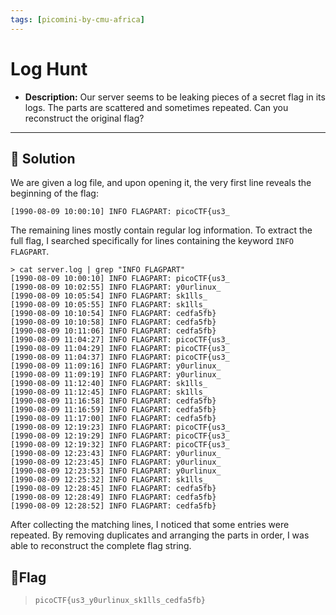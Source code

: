 ---
tags: [picomini-by-cmu-africa]
---
# Log Hunt

- **Description:** Our server seems to be leaking pieces of a secret flag in its logs. The parts are scattered and sometimes repeated. Can you reconstruct the original flag?

---

## 🔎 Solution
We are given a log file, and upon opening it, the very first line reveals the beginning of the flag:
```
[1990-08-09 10:00:10] INFO FLAGPART: picoCTF{us3_
```

The remaining lines mostly contain regular log information. 
To extract the full flag, I searched specifically for lines containing the keyword `INFO FLAGPART`.
```
> cat server.log | grep "INFO FLAGPART"
[1990-08-09 10:00:10] INFO FLAGPART: picoCTF{us3_
[1990-08-09 10:02:55] INFO FLAGPART: y0urlinux_
[1990-08-09 10:05:54] INFO FLAGPART: sk1lls_
[1990-08-09 10:05:55] INFO FLAGPART: sk1lls_
[1990-08-09 10:10:54] INFO FLAGPART: cedfa5fb}
[1990-08-09 10:10:58] INFO FLAGPART: cedfa5fb}
[1990-08-09 10:11:06] INFO FLAGPART: cedfa5fb}
[1990-08-09 11:04:27] INFO FLAGPART: picoCTF{us3_
[1990-08-09 11:04:29] INFO FLAGPART: picoCTF{us3_
[1990-08-09 11:04:37] INFO FLAGPART: picoCTF{us3_
[1990-08-09 11:09:16] INFO FLAGPART: y0urlinux_
[1990-08-09 11:09:19] INFO FLAGPART: y0urlinux_
[1990-08-09 11:12:40] INFO FLAGPART: sk1lls_
[1990-08-09 11:12:45] INFO FLAGPART: sk1lls_
[1990-08-09 11:16:58] INFO FLAGPART: cedfa5fb}
[1990-08-09 11:16:59] INFO FLAGPART: cedfa5fb}
[1990-08-09 11:17:00] INFO FLAGPART: cedfa5fb}
[1990-08-09 12:19:23] INFO FLAGPART: picoCTF{us3_
[1990-08-09 12:19:29] INFO FLAGPART: picoCTF{us3_
[1990-08-09 12:19:32] INFO FLAGPART: picoCTF{us3_
[1990-08-09 12:23:43] INFO FLAGPART: y0urlinux_
[1990-08-09 12:23:45] INFO FLAGPART: y0urlinux_
[1990-08-09 12:23:53] INFO FLAGPART: y0urlinux_
[1990-08-09 12:25:32] INFO FLAGPART: sk1lls_
[1990-08-09 12:28:45] INFO FLAGPART: cedfa5fb}
[1990-08-09 12:28:49] INFO FLAGPART: cedfa5fb}
[1990-08-09 12:28:52] INFO FLAGPART: cedfa5fb}
```
After collecting the matching lines, I noticed that some entries were repeated. By removing duplicates and arranging the parts in order, I was able to reconstruct the complete flag string.


## 🚩Flag
> `picoCTF{us3_y0urlinux_sk1lls_cedfa5fb}`
